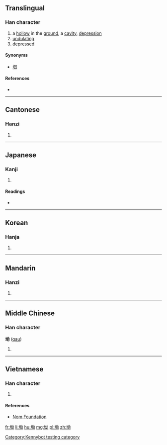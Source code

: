 ==Translingual==

===Han character===
{{Han char|rn=32|rad=土|as=05|sn=8|four=4412<sub>7</sub>|canj=土女戈尸 (GVIS)|ids=⿰[[土]][[幼]]}}

# a [[hollow]] in the [[ground]], a [[cavity]], [[depression]]
# [[undulating]]
# [[depressed]]

====Synonyms====
*[[垇]]

====References====
* {{Han ref|kx=0226.330|dkj=04988|dj=0462.100|hdz=10436.090|uh=5773|ud=22387|bh=CBFC|bd=52220}}

----

==Cantonese==

===Hanzi===
{{yue-hanzi|jyut=[[aau1]], [[aau3]]|y=aau1, aau3}}

# {{defn|lang=yue|sort=土05}}

----

==Japanese==

===Kanji===
{{ja-kanji|grade=|rs=土05}}

# {{defn|lang=ja|sort=土05}}

====Readings====
* {{ja-readings|on=[[あう]] (au), [[えう]] (eu)|kun=[[くぼみ]] (kubomi)}}

----

==Korean==

===Hanja===
{{ko-hanja|hangeul=요|rv=yo|mr=yo}}

# {{defn|lang=ko|sort=土05}}

----

==Mandarin==

===Hanzi===
{{cmn-hanzi|pin=[[ào]] ([[ao4]])|wg=ao<sup>4</sup>}}

# {{defn|lang=cmn|sort=土05}}

----

==Middle Chinese==

===Han character===
'''坳''' ([[qau]])

# {{defn|lang=ltc|sort=土05}}

----

==Vietnamese==

===Han character===
{{vi-hantu|[[ao]]|rs=土05}}

# {{defn|lang=vi|sort=土05}}

====References====
*[http://nomfoundation.org/common/nom_details.php?codepoint=5773 Nom Foundation]

[[Category:Kennybot testing category]]

[[fr:坳]]
[[li:坳]]
[[hu:坳]]
[[mg:坳]]
[[pl:坳]]
[[zh:坳]]